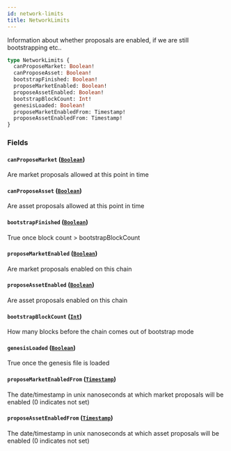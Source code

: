 ```yaml
---
id: network-limits
title: NetworkLimits
---
```



Information about whether proposals are enabled, if we are still bootstrapping etc..

```graphql
type NetworkLimits {
  canProposeMarket: Boolean!
  canProposeAsset: Boolean!
  bootstrapFinished: Boolean!
  proposeMarketEnabled: Boolean!
  proposeAssetEnabled: Boolean!
  bootstrapBlockCount: Int!
  genesisLoaded: Boolean!
  proposeMarketEnabledFrom: Timestamp!
  proposeAssetEnabledFrom: Timestamp!
}
```


### Fields

#### `canProposeMarket` ([`Boolean`](/docs/v0.47/graphql/scalars/boolean))

Are market proposals allowed at this point in time


#### `canProposeAsset` ([`Boolean`](/docs/v0.47/graphql/scalars/boolean))

Are asset proposals allowed at this point in time


#### `bootstrapFinished` ([`Boolean`](/docs/v0.47/graphql/scalars/boolean))

True once block count &#x003E; bootstrapBlockCount


#### `proposeMarketEnabled` ([`Boolean`](/docs/v0.47/graphql/scalars/boolean))

Are market proposals enabled on this chain


#### `proposeAssetEnabled` ([`Boolean`](/docs/v0.47/graphql/scalars/boolean))

Are asset proposals enabled on this chain


#### `bootstrapBlockCount` ([`Int`](/docs/v0.47/graphql/scalars/int))

How many blocks before the chain comes out of bootstrap mode


#### `genesisLoaded` ([`Boolean`](/docs/v0.47/graphql/scalars/boolean))

True once the genesis file is loaded


#### `proposeMarketEnabledFrom` ([`Timestamp`](/docs/v0.47/graphql/scalars/timestamp))

The date/timestamp in unix nanoseconds at which market proposals will be enabled (0 indicates not set)


#### `proposeAssetEnabledFrom` ([`Timestamp`](/docs/v0.47/graphql/scalars/timestamp))

The date/timestamp in unix nanoseconds at which asset proposals will be enabled (0 indicates not set)




